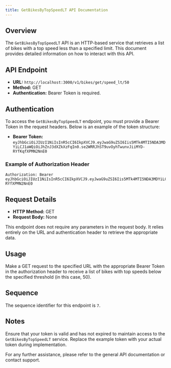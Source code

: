 ```yaml
---
title: GetBikesByTopSpeedLT API Documentation
---
```


## Overview

The `GetBikesByTopSpeedLT` API is an HTTP-based service that retrieves a list of bikes with a top speed less than a specified limit. This document provides detailed information on how to interact with this API.

## API Endpoint

- **URL:** `http://localhost:3000/v1/bikes/get/speed_lt/50`
- **Method:** GET
- **Authentication:** Bearer Token is required.

## Authentication

To access the `GetBikesByTopSpeedLT` endpoint, you must provide a Bearer Token in the request headers. Below is an example of the token structure:

- **Bearer Token:**  
  `eyJhbGciOiJIUzI1NiIsInR5cCI6IkpXVCJ9.eyJwaG9uZSI6Iis5MTk4MTI5NDA3MDYiLCJ1aWQiOiJhZnJ3dXZkXzFqIn0.se2WRRJhST9uvOyhTwunvJiiMYD-RYfKqfXPMN2NnE0`

### Example of Authorization Header

```
Authorization: Bearer eyJhbGciOiJIUzI1NiIsInR5cCI6IkpXVCJ9.eyJwaG9uZSI6Iis5MTk4MTI5NDA3MDYiLCJ1aWQiOiJhZnJ3dXZkXzFqIn0.se2WRRJhST9uvOyhTwunvJiiMYD-RYfXPMN2NnE0
```

## Request Details

- **HTTP Method:** GET
- **Request Body:** None

This endpoint does not require any parameters in the request body. It relies entirely on the URL and authentication header to retrieve the appropriate data.

## Usage

Make a GET request to the specified URL with the appropriate Bearer Token in the authorization header to receive a list of bikes with top speeds below the specified threshold (in this case, 50).

## Sequence

The sequence identifier for this endpoint is `7`.

## Notes

Ensure that your token is valid and has not expired to maintain access to the `GetBikesByTopSpeedLT` service. Replace the example token with your actual token during implementation. 

For any further assistance, please refer to the general API documentation or contact support.